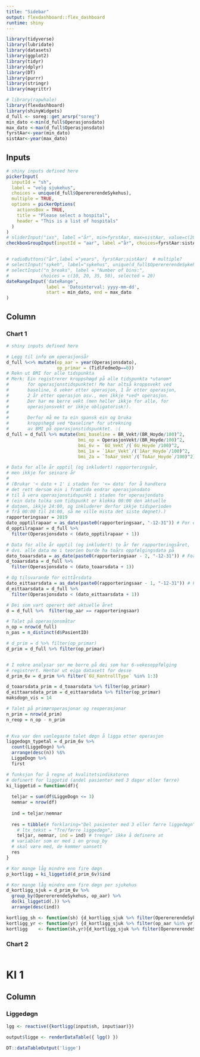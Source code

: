```yaml
---
title: "Sidebar"
output: flexdashboard::flex_dashboard
runtime: shiny
---
```

```r
library(tidyverse)
library(lubridate)
library(datasets)
library(ggplot2)
library(tidyr)
library(dplyr)
library(DT)
library(purrr)
library(stringr)
library(magrittr)

# library(rapwhale)
library(flexdashboard)
library(shinyWidgets)
d_full <- soreg::get_arsrp("soreg")
min_dato <-min(d_full$Operasjonsdato)
max_dato <-max(d_full$Operasjonsdato)
fyrstAar<-year(min_dato) 
sistAar<-year(max_dato)
```
  
  
  Inputs {.sidebar}
-------------------------------------
```r
# shiny inputs defined here
pickerInput(
  inputId = "sh",
  label = "velg sjukehus",
  choices = unique(d_full$OperererendeSykehus),
  multiple = TRUE,
  options = pickerOptions(
    actionsBox = TRUE,
    title = "Please select a hospital",
    header = "This is a list of hospitals"
  )
)
# sliderInput("ixs", label ="år", min=fyrstAar, max=sistAar, value=c(2017,2018), step=1)
checkboxGroupInput(inputId = "aar", label ="år", choices=fyrstAar:sistAar)  # multiple?


# radioButtons("år",label ="years", fyrstAar:sistAar)  # multiple?
# selectInput("sykeh", label="sykehus", unique(d_full$OperererendeSykehus),multiple=TRUE)
# selectInput("n_breaks", label = "Number of bins:",
#            choices = c(10, 20, 35, 50), selected = 20)
dateRangeInput('dateRange',
               label = 'Datointerval: yyyy-mm-dd',
               start = min_dato, end = max_dato
)

```

Column
-------------------------------------
  
### Chart 1
  
```r
# shiny inputs defined here

# Legg til info om operasjonsår
d_full %<>% mutate(op_aar = year(Operasjonsdato),
                   op_primar = (TidlFedmeOp==0))
# Rekn ut BMI for alle tidspunkta
# Merk: Ein registrerer kroppshøgd på alle tidspunkta *utanom*
#       for operasjonstidspunktet! Me har altså kroppsvekt ved
#       baseline, 6 veker etter operasjon, 1 år etter operasjon,
#       2 år etter operasjon osv., men ikkje *ved* operasjon.
#       Der har me berre vekt (men heller ikkje for alle, for
#       operasjonsvekt er ikkje obligatorisk!).
#
#       Derfor må me ta ein spansk ein og bruka
#       kroppshøgd ved *baseline* for utrekning
#       av BMI på operasjonstidspunktet. :(
d_full = d_full %>% mutate(bmi_baseline = BR_Vekt/(BR_Hoyde/100)^2,
                           bmi_op = OperasjonVekt/(BR_Hoyde/100)^2,
                           bmi_6v = `6U_Vekt`/(`6U_Hoyde`/100)^2,
                           bmi_1a = `1Aar_Vekt`/(`1Aar_Hoyde`/100)^2,
                           bmi_2a = `ToAar_Vekt`/(`ToAar_Hoyde`/100)^2)

# Data for alle år opptil (og inkludert) rapporteringsår,
# men ikkje for seinare år
#
# (Brukar '< dato + 1' i staden for '<= dato' for å handtera
# det rett dersom ein i framtida endrar operasjonsdato
# til å vera operasjonstidspunkt i staden for operasjondato
# (ein dato tolka som tidspunkt er klokka 00:00 den aktuelle
# datoen, ikkje 24:00, og inkluderer derfor ikkje tidsperioden
# frå 00:00 til 24:00, så me ville mista det siste døgnet).)
rapporteringsaar = 2019
dato_opptilrapaar = as_date(paste0(rapporteringsaar, "-12-31")) # For ev. seinare bruk i teksten
d_opptilrapaar = d_full %>% 
  filter(Operasjonsdato < (dato_opptilrapaar + 1))

# Data for alle år opptil (og inkludert) to år før rapporteringsåret,
# dvs. alle data me i teorien burde ha toårs oppfølgingsdata på
dato_toaarsdata = as_date(paste0(rapporteringsaar - 2, "-12-31")) # For ev. seinare bruk i teksten
d_toaarsdata = d_full %>% 
  filter(Operasjonsdato < (dato_toaarsdata + 1))

# Og tilsvarande for eittårsdata
dato_eittaarsdata = as_date(paste0(rapporteringsaar - 1, "-12-31")) # For ev. seinare bruk i teksten
d_eittaarsdata = d_full %>% 
  filter(Operasjonsdato < (dato_eittaarsdata + 1))

# Dei som vart operert det aktuelle året
d = d_full %>%  filter(op_aar == rapporteringsaar)

# Talet på operasjonsmåtar
n_op = nrow(d_full)
n_pas = n_distinct(d$PasientID)

# d_prim = d %>% filter(op_primar)  
d_prim = d_full %>% filter(op_primar)    


# I nokre analysar ser me berre på dei som har 6-vekesoppfølging
# registrert. Hentar ut eiga datasett for desse
d_prim_6v = d_prim %>% filter(`6U_KontrollType` %in% 1:3)

d_toaarsdata_prim = d_toaarsdata %>% filter(op_primar)
d_eittaarsdata_prim = d_eittaarsdata %>% filter(op_primar)
maksdogn_vis = 14

# Talet på primæroperasjonar og reoperasjonar
n_prim = nrow(d_prim)
n_reop = n_op - n_prim
 

# Kva var den vanlegaste talet døgn å ligga etter operasjon
liggedogn_typetal = d_prim_6v %>%
  count(LiggeDogn) %>%
  arrange(desc(n)) %$%
  LiggeDogn %>%
  first

# funksjon for å regne ut kvalitetsindikatoren
# definert for liggetid (andel pasienter med 3 dager eller færre)
ki_liggetid = function(df){
  
  teljar = sum(df$LiggeDogn <= 3)
  nemnar = nrow(df)
  
  ind = teljar/nemnar
  
  res = tibble(# forklaring="Del pasienter med 3 eller færre liggedøgn",
    # ltx_tekst = "Tre/færre liggedøgn",
    teljar, nemnar, ind = ind) # trenger ikke å definere at
  # variabler som er med i en group_by
  # skal være med, de kommer uansett
  res            
}

# Kor mange låg mindre enn fire døgn
p_kortligg = ki_liggetid(d_prim_6v)$ind

# Kor mange låg mindre enn fire døgn per sjukehus
d_kortligg_sjuk = d_prim_6v %>% 
  group_by(OperererendeSykehus, op_aar) %>% 
  do(ki_liggetid(.)) %>% 
  arrange(desc(ind))

kortligg_sh <- function(sh) {d_kortligg_sjuk %>% filter(OperererendeSykehus %in% sh)}
kortligg_yr <- function(yr) {d_kortligg_sjuk %>% filter(op_aar %in% yr)}
kortligg    <- function(sh,yr){d_kortligg_sjuk %>% filter(OperererendeSykehus %in% sh, op_aar %in% yr)}
```

### Chart 2

```r
```




# KI 1 

## Column {data-width=500}

### Liggedøgn
```r
lgg <- reactive({kortligg(input$sh, input$aar)})

output$ligge <- renderDataTable({ lgg() }) 
 
DT::dataTableOutput('ligge')
```

